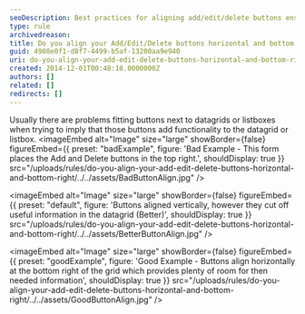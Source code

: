```yaml
---
seoDescription: Best practices for aligning add/edit/delete buttons ensure a seamless user experience by placing them horizontally at the bottom right of datagrids and listboxes.
type: rule
archivedreason:
title: Do you align your Add/Edit/Delete buttons horizontal and bottom right?
guid: 4908e0f1-d8f7-4499-b5af-13200aa9e940
uri: do-you-align-your-add-edit-delete-buttons-horizontal-and-bottom-right
created: 2014-12-01T00:48:18.0000000Z
authors: []
related: []
redirects: []
---
```


Usually there are problems fitting buttons next to datagrids or listboxes when trying to imply that those buttons add functionality to the datagrid or listbox.
<imageEmbed
  alt="Image"
  size="large"
  showBorder={false}
  figureEmbed={{
    preset: "badExample",
    figure: 'Bad Example - This form places the Add and Delete buttons in the top right.',
    shouldDisplay: true
  }}
  src="/uploads/rules/do-you-align-your-add-edit-delete-buttons-horizontal-and-bottom-right/../../assets/BadButtonAlign.jpg"
/>


<imageEmbed
  alt="Image"
  size="large"
  showBorder={false}
  figureEmbed={{
    preset: "default",
    figure: 'Buttons aligned vertically, however they cut off useful information in the datagrid (Better)',
    shouldDisplay: true
  }}
  src="/uploads/rules/do-you-align-your-add-edit-delete-buttons-horizontal-and-bottom-right/../../assets/BetterButtonAlign.jpg"
/>

<imageEmbed
  alt="Image"
  size="large"
  showBorder={false}
  figureEmbed={{
    preset: "goodExample",
    figure: 'Good Example - Buttons align horizontally at the bottom right of the grid which provides plenty of room for then needed information',
    shouldDisplay: true
  }}
  src="/uploads/rules/do-you-align-your-add-edit-delete-buttons-horizontal-and-bottom-right/../../assets/GoodButtonAlign.jpg"
/>
